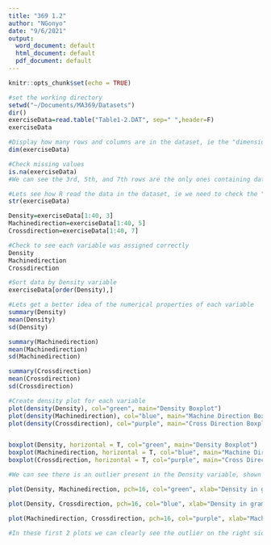 ```yaml
---
title: "369 1.2"
author: "NGonyo"
date: "9/6/2021"
output:
  word_document: default
  html_document: default
  pdf_document: default
---
```


```r
knitr::opts_chunk$set(echo = TRUE)
```

```r
#set the working directory
setwd("~/Documents/MA369/Datasets")
dir()
exerciseData=read.table("Table1-2.DAT", sep=" ",header=F)
exerciseData

#Display how many rows and columns are in the dataset, ie the "dimensions"
dim(exerciseData)

#Check missing values
is.na(exerciseData)
#We can see the 3rd, 5th, and 7th rows are the only ones containing data, rest are spaces

#Lets see how R read the data in the dataset, ie we need to check the "structure" of the dataset
str(exerciseData)

Density=exerciseData[1:40, 3]
Machinedirection=exerciseData[1:40, 5]
Crossdirection=exerciseData[1:40, 7]

#Check to see each variable was assigned correctly 
Density
Machinedirection
Crossdirection

#Sort data by Density variable
exerciseData[order(Density),]

#Lets get a better idea of the numerical properties of each variable
summary(Density)
mean(Density)
sd(Density)

summary(Machinedirection)
mean(Machinedirection)
sd(Machinedirection)

summary(Crossdirection)
mean(Crossdirection)
sd(Crossdirection)

#Create density plot for each variable
plot(density(Density), col="green", main="Density Boxplot")
plot(density(Machinedirection), col="blue", main="Machine Direction Boxplot")
plot(density(Crossdirection), col="purple", main="Cross Direction Boxplot")


boxplot(Density, horizontal = T, col="green", main="Density Boxplot")
boxplot(Machinedirection, horizontal = T, col="blue", main="Machine Direction Boxplot")
boxplot(Crossdirection, horizontal = T, col="purple", main="Cross Direction Boxplot")

#We can see there is an outlier present in the Density variable, shown as the dot on the right side of the boxplot.

plot(Density, Machinedirection, pch=16, col="green", xlab="Density in grams/cubic cm", ylab="Machine Direction in pounds", main="Density vs Machine Direction")

plot(Density, Crossdirection, pch=16, col="blue", xlab="Density in grams/cubic cm", ylab="Cross Direction in pounds", main="Density vs Crossdirection")

plot(Machinedirection, Crossdirection, pch=16, col="purple", xlab="Machine Direction in pounds", ylab="Cross Direction in pounds", main="Machine Direction vs Cross Direction")

#In these first 2 plots we can clearly see the outlier on the right side of the plots. Ignoring this outlier, it seems that each variable is positively correlated to each other, ie as one variable increases as do the other two. This relationship is most clear when graphing density vs crossdirection, as well as density vs machinedirection

```

